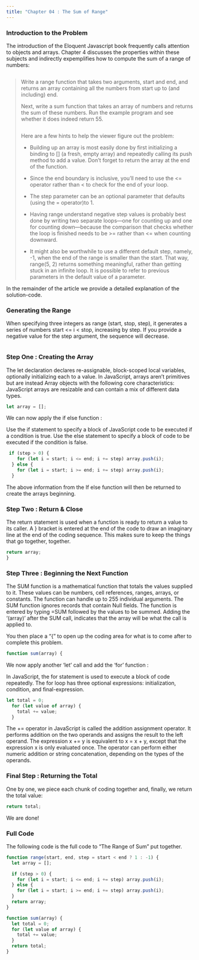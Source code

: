 ```yaml
---
title: "Chapter 04 : The Sum of Range"
---
```


### Introduction to the Problem

The introduction of the Eloquent Javascript book frequently calls attention to objects and arrays. Chapter 4 discusses the properties within these subjects and indirectly expemplifies how to compute the sum of a range of numbers:

```{filename="console.log(sum(range(1, 10)));"}
```


<blockquote>
Write a range function that takes two arguments, start and end, and returns an array containing all the numbers from start up to (and including) end.

Next, write a sum function that takes an array of numbers and returns the sum of these numbers. Run the example program and see whether it does indeed return 55. 
```

```
Here are a few hints to help the viewer figure out the problem:

* Building up an array is most easily done by first initializing a binding to [] (a fresh, empty array) and repeatedly calling its push method to add a value. Don’t forget to return the array at the end of the function.

* Since the end boundary is inclusive, you’ll need to use the <= operator rather than < to check for the end of your loop.

* The step parameter can be an optional parameter that defaults (using the = operator)to 1.

* Having range understand negative step values is probably best done by writing two separate loops—one for counting up and one for counting down—because the comparison that checks whether the loop is finished needs to be >= rather than <= when counting downward.

* It might also be worthwhile to use a different default step, namely, -1, when the end of the range is smaller than the start. That way, range(5, 2) returns something meaningful, rather than getting stuck in an infinite loop. It is possible to refer to previous parameters in the default value of a parameter.


</blockquote>

In the remainder of the article we provide a detailed explanation of the solution-code.

### Generating the Range

When specifying three integers as range (start, stop, step), it generates a series of numbers start <= i < stop, increasing by step. If you provide a negative value for the step argument, the sequence will decrease. 

```function
```

### Step One : Creating the Array

The let declaration declares re-assignable, block-scoped local variables, optionally initializing each to a value. 
In JavaScript, arrays aren't primitives but are instead Array objects with the following core characteristics: JavaScript arrays are resizable and can contain a mix of different data types. 

```js
let array = [];
```

We can now apply the if else function :

Use the if statement to specify a block of JavaScript code to be executed if a condition is true. Use the else statement to specify a block of code to be executed if the condition is false.  

```js 
 if (step > 0) {
    for (let i = start; i <= end; i += step) array.push(i);
  } else {
    for (let i = start; i >= end; i += step) array.push(i);
  }
```

The above information from the If else function will then be returned to create the arrays beginning.

### Step Two : Return & Close

The return statement is used when a function is ready to return a value to its caller. A } bracket is entered at the end of the code to draw an imaginary line at the end of the coding sequence. This makes sure to keep the things that go together, together.

```js
return array;
}
```

### Step Three : Beginning the Next Function

The SUM function is a mathematical function that totals the values supplied to it. These values can be numbers, cell references, ranges, arrays, or constants. The function can handle up to 255 individual arguments. The SUM function ignores records that contain Null fields. The function is entered by typing =SUM followed by the values to be summed. Adding the '(array)' after the SUM call, indicates that the array will be what the call is applied to.

You then place a "{" to open up the coding area for what is to come after to complete this problem.

```js
function sum(array) {
```

We now apply another 'let' call and add the 'for' function :


In JavaScript, the for statement is used to execute a block of code repeatedly. The for loop has three optional expressions: initialization, condition, and final-expression.  

```js
let total = 0;
  for (let value of array) {
    total += value;
  }
```

The += operator in JavaScript is called the addition assignment operator. It performs addition on the two operands and assigns the result to the left operand. The expression x += y is equivalent to x = x + y, except that the expression x is only evaluated once. The operator can perform either numeric addition or string concatenation, depending on the types of the operands.


### Final Step : Returning the Total 

One by one, we piece each chunk of coding together and, finally, we return the total value:

```js
return total;
```

We are done!

### Full Code

The following code is the full code to "The Range of Sum" put together.

```js
function range(start, end, step = start < end ? 1 : -1) {
  let array = [];

  if (step > 0) {
    for (let i = start; i <= end; i += step) array.push(i);
  } else {
    for (let i = start; i >= end; i += step) array.push(i);
  }
  return array;
}

function sum(array) {
  let total = 0;
  for (let value of array) {
    total += value;
  }
  return total;
}
```
